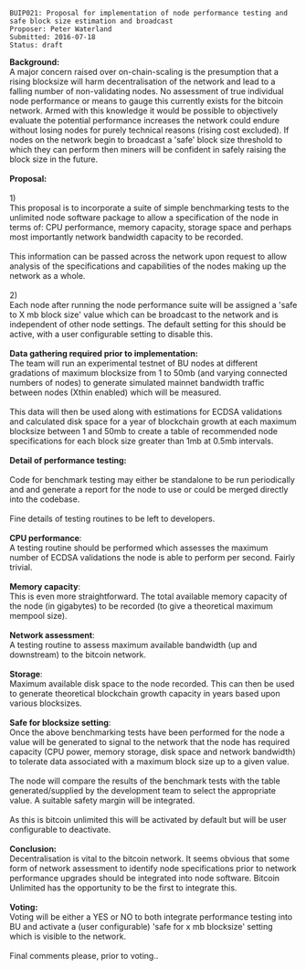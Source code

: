 <pre>
BUIP021: Proposal for implementation of node performance testing and safe block size estimation and broadcast
Proposer: Peter Waterland
Submitted: 2016-07-18
Status: draft
</pre>
'''Background:'''<br />
A major concern raised over on-chain-scaling is the presumption that a rising blocksize will harm decentralisation of the network and lead to a falling number of non-validating nodes. No assessment of true individual node performance or means to gauge this currently exists for the bitcoin network. Armed with this knowledge it would be possible to objectively evaluate the potential performance increases the network could endure without losing nodes for purely technical reasons (rising cost excluded). If nodes on the network begin to broadcast a 'safe' block size threshold to which they can perform then miners will be confident in safely raising the block size in the future.<br />
<br />
'''Proposal:'''<br />
<br />
1)<br />
This proposal is to incorporate a suite of simple benchmarking tests to the unlimited node software package to allow a specification of the node in terms of: CPU performance, memory capacity, storage space and perhaps most importantly network bandwidth capacity to be recorded.<br />
<br />
This information can be passed across the network upon request to allow analysis of the specifications and capabilities of the nodes making up the network as a whole.<br />
<br />
2)<br />
Each node after running the node performance suite will be assigned a 'safe to X mb block size' value which can be broadcast to the network and is independent of other node settings. The default setting for this should be active, with a user configurable setting to disable this.<br />
<br />
'''Data gathering required prior to implementation:'''<br />
The team will run an experimental testnet of BU nodes at different gradations of maximum blocksize from 1 to 50mb (and varying connected numbers of nodes) to generate simulated mainnet bandwidth traffic between nodes (Xthin enabled) which will be measured.<br />
<br />
This data will then be used along with estimations for ECDSA validations and calculated disk space for a year of blockchain growth at each maximum blocksize between 1 and 50mb to create a table of recommended node specifications for each block size greater than 1mb at 0.5mb intervals.<br />
<br />
'''Detail of performance testing:'''<br />
<br />
Code for benchmark testing may either be standalone to be run periodically and and generate a report for the node to use or could be merged directly into the codebase.<br />
<br />
Fine details of testing routines to be left to developers.<br />
<br />
'''CPU performance''':<br />
A testing routine should be performed which assesses the maximum number of ECDSA validations the node is able to perform per second. Fairly trivial.<br />
<br />
'''Memory capacity''':<br />
This is even more straightforward. The total available memory capacity of the node (in gigabytes) to be recorded (to give a theoretical maximum mempool size).<br />
<br />
'''Network assessment''':<br />
A testing routine to assess maximum available bandwidth (up and downstream) to the bitcoin network.<br />
<br />
'''Storage''':<br />
Maximum available disk space to the node recorded. This can then be used to generate theoretical blockchain growth capacity in years based upon various blocksizes.<br />
<br />
'''Safe for blocksize setting''':<br />
Once the above benchmarking tests have been performed for the node a value will be generated to signal to the network that the node has required capacity (CPU power, memory storage, disk space and network bandwidth) to tolerate data associated with a maximum block size up to a given value.<br />
<br />
The node will compare the results of the benchmark tests with the table generated/supplied by the development team to select the appropriate value. A suitable safety margin will be integrated.<br />
<br />
As this is bitcoin unlimited this will be activated by default but will be user configurable to deactivate.<br />
<br />
'''Conclusion:'''<br />
Decentralisation is vital to the bitcoin network. It seems obvious that some form of network assessment to identify node specifications prior to network performance upgrades should be integrated into node software. Bitcoin Unlimited has the opportunity to be the first to integrate this.<br />
<br />
'''Voting:'''<br />
Voting will be either a YES or NO to both integrate performance testing into BU and activate a (user configurable) 'safe for x mb blocksize' setting which is visible to the network.<br />
<br />
Final comments please, prior to voting..<br />
<br />
